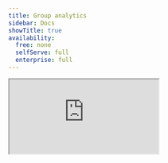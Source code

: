 ```yaml
---
title: Group analytics
sidebar: Docs
showTitle: true
availability:
  free: none
  selfServe: full
  enterprise: full
---
```


<iframe
    src="https://www.youtube-nocookie.com/embed/9mCWbVNzn4c"
    className="rounded shadow-xl"
/>

> 🎉 **New:** Group analytics is getting a makeover! Sign up for the [B2B analytics feature preview](https://us.posthog.com/#panel=feature-previews%3Ab2b-analytics) to get a sneak peek. [Let us know what you think in-app](https://us.posthog.com#panel=support%3Afeedback%3Acrm%3Alow).

<JSGroupsIntro />

## Use cases

<JSGroupsUseCases />

## The difference between groups and cohorts

<JSGroupsVSCohorts />

## How to create groups

<JSCreateGroups />

## How to set group properties

<JSSetGroupProperties />

## How to capture group events

<JSLinkEventsToGroups />

### Advanced (server-side only): Capturing group events without a user

If you want to capture group events but don't want to associate them with a specific user, we recommend using a single static string as the distinct ID to capture these events. This can be anything you want, as long as it's the same for every group event:

<MultiLanguage >

```node
posthog.capture({
    event: 'group_event_name',
    distinctId: 'static_string_for_group_events',
    groups: { company: 'company_id_in_your_db' }
})
```

```python
posthog.capture('static_string_for_group_events', 
    'group_event_name', 
    groups={'company': 'company_id_in_your_db'}
)
```

```go
client.Enqueue(posthog.Capture{
    DistinctId: "static_string_for_group_events",
    Event: "group_event_name",
    Groups: posthog.NewGroups().
        Set("company", "company_id_in_your_db"),
})
```

```php
PostHog::capture(array(
    'distinctId' => 'static_string_for_group_events',
    'event' => 'group_event_name',
    '$groups' => array("company" => "company_id_in_your_db")
));
```

```bash
curl -v -L --header "Content-Type: application/json" -d '{
    "api_key": "<ph_project_api_key>",
    "event": "group_event_name",
    "distinct_id": "static_string_for_group_events",
    "properties": {
        "$groups": {"company": "company_id_in_your_db"}
    }
}' <ph_client_api_host>/i/v0/e/
```

</MultiLanguage >

## Using groups in PostHog

Now that we have created our first group type, we can take a look at how to use groups within PostHog.

### Viewing groups and their properties

To view groups and their properties, head to the **People and groups** tab on the navigation bar.

From here, you can select the group type you are interested in and view the groups and properties (by clicking the chevrons on the left). The properties shown here can be customized by clicking **Configure columns**.

<ProductScreenshot
    imageLight = "https://res.cloudinary.com/dmukukwp6/image/upload/Clean_Shot_2025_04_02_at_13_34_37_2x_0e700b3bb8.png" 
    imageDark = "https://res.cloudinary.com/dmukukwp6/image/upload/Clean_Shot_2025_04_02_at_13_34_49_2x_d92d58ce0d.png"
    classes="rounded"
    alt="View groups"
/>

Clicking one of groups brings you to the group details page. Here, you can generate, view, and customize a dashboard for the group. Beyond this, you can see events, recordings, related people, and more. On the **properties** tab, you can add, update, and delete group properties.

<ProductScreenshot
    imageLight = "https://res.cloudinary.com/dmukukwp6/image/upload/Clean_Shot_2025_04_02_at_13_27_14_2x_faa9770710.png" 
    imageDark = "https://res.cloudinary.com/dmukukwp6/image/upload/Clean_Shot_2025_04_02_at_13_26_02_2x_407c211ca9.png"
    classes="rounded"
    alt="View group details"
/>

### How to view group insights

You can use groups in [insights](/docs/product-analytics/insights) to view aggregated events based on group type.

For example, let's say that we wanted to see a graph showing how many different organizations have signed up recently:

To do this, expand the menu next to the event you've chosen. This lists of all the group types available. Next, select the option for "Unique" with your group type name, such as "Unique organizations." This shows a graph with the total number of groups (organizations) that have signed up (as opposed to individual users).

<ProductScreenshot
    imageLight = {groupInsightsLight} 
    imageDark = {groupInsightsDark}
    classes="rounded"
    alt="Analyze group insights"
/>

### Using groups with funnels

Another place where group analytics can be used is within funnels.

For example, you may want to understand how organizations move from their first visit to eventually signing up. You can do this by setting the "Aggregating by" field to "Unique organizations."

This shows how many organizations have made it through, as well as the percentage of organizations that dropped off. It's also possible to see exactly which specific groups dropped off at each step.

<ProductScreenshot
    imageLight = {funnelsGroupAggregationLight} 
    imageDark = {funnelsGroupAggregationDark}
    classes="rounded"
    alt="Group funnels"
/>

### Using groups with feature flags

Groups in feature flags enable you to rollout a feature by group type (like `company`), instead of users.

To do this, create a feature flag as you normally would, and select the group type you wish to "Match by", using the drop down in the "Release conditions" section:

<ProductVideo
    videoLight = {groupsInFeatureLight} 
    videoDark = {groupsInFeatureDark}
    classes="rounded"
    alt="Feature flags for groups"
/>

You also need to update your event tracking code for the feature flag to determine the groups of the current user.

<MultiLanguage>

```js-web
// Make sure you have called posthog.group() earlier in that session

if (posthog.isFeatureEnabled('new-groups-feature')) {
    // Do something
}
```

```python
if posthog.feature_enabled("new-groups-feature", "user_distinct_id", groups={"company": "company_id_in_your_db"}):
    # Do something
```

```php
if (PostHog::isFeatureEnabled('new-groups-feature', 'user_distinct_id', false, array("company" => "company_id_in_your_db"))) {
    // Do something
}
```

```node
const isFlagEnabled = await posthog.isFeatureEnabled('new-groups-feature', 'user_distinct_id', false, { company: 'company_id_in_your_db' })

if (isFlagEnabled) {
    // Toggle feature-flag specific behavior
}
```

</MultiLanguage>

### Renaming group types

You can change how group types are displayed in the insights interface and throughout PostHog by in project settings.

<ProductScreenshot
    imageLight = {groupsProjectSettingLight} 
    imageDark = {groupsProjectSettingDark}
    classes="rounded"
    alt="Groups in project settings"
/>

## Limitations

-   A maximum of 5 group types can be created per project.
-   Multiple groups of the same type cannot assigned to a single event (e.g., Company A & Company B).
-   Groups are not currently supported for the following insights:
    -   Lifecycle - Expected soon.
    -   User paths - These only support user level analytics.
-   Only groups with known properties are shown under [People and groups](https://us.posthog.com/persons) .
- Currently there is no functionality within the app to delete groups. If you need to delete a group for privacy or security reasons, please [use the support modal](https://app.posthog.com/home#supportModal=support%3Adata_management).

## Further reading

- [When and how to run group-targeted A/B tests](/blog/running-group-targeted-ab-tests)
